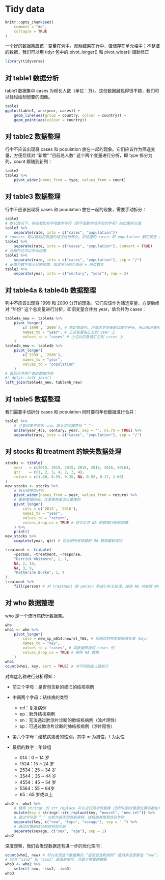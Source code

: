 # Tidy data {#tidy-data}

```R
knitr::opts_chunk$set(
    comment = "#>",
    collapse = TRUE
)
```

一个好的数据集应该：变量在列中，观察结果在行中，值储存在单元格中；不整洁的数据，我们可以用 tidyr 包中的 pivot_longer() 和 pivot_wider() 辅助修正

```R
library(tidyverse)
```

## 对 table1 数据分析
table1 数据集中 cases 为增长人数（单位：万）。这份数据展现得很不错，我们可以轻松绘制想要的图像。

```R
table1
ggplot(table1, aes(year, cases)) +
    geom_line(aes(group = country, colour = country)) +
    geom_point(aes(colour = country))
```

## 对 table2 数据整理
行中不应该出现将 cases 和 population 放在一起的现象。它们应该作为筛选变量，方便后续对 “新增” “目前总人数” 这个两个变量进行分析，即 type 拆分为列，count 跟随到新列：

```R
table2
table2 %>%
    pivot_wider(names_from = type, values_from = count)
```

## 对 table3 数据整理

行中不应该出现将 cases 和 population 放在一起的现象，需要手动拆分：

```R
table3
# 默认情况下，将在看到非字母数字字符（即不是数字或字母的字符）的位置拆分值
table3 %>%
    separate(rate, into = c("cases", "population"))
# convert 可以自动将数据的格式进行转化。如这里的 cases 和 population 都应该是 int 类型数据
table3 %>%
    separate(rate, into = c("cases", "population"), convert = TRUE)
# 分隔符也可以手动设置
table3 %>%
    separate(rate, into = c("cases", "population"), sep = "/")
# 设置为数字表示分割位置，如这里分割为世纪 + 两位数年
table3 %>%
    separate(year, into = c("century", "year"), sep = 2)
```

## 对 table4a & table4b 数据整理
列中不应该出现将 1999 和 2000 分开的现象。它们应该作为筛选变量，方便后续对 “年份” 这个总变量进行分析，即旧变量合并为 year，值合并为 cases：

```R
table4a_new <- table4a %>%
    pivot_longer(
        c(`1999`, `2000`), # 指定修改列。注意这里变量是以数字开头，所以有必要用 `` 引用（当然数字开头是不规范的）
        names_to = "year", # 上述变量名汇总到 year 上
        values_to = "cases" # 上述对应数值汇总到 cases 上
    )
table4b_new <- table4b %>%
    pivot_longer(
        c(`1999`, `2000`),
        names_to = "year",
        values_to = "population"
    )
# 最后合并两个表的数据内容
#* dplyr::left_join()
left_join(table4a_new, table4b_new)
```

## 对 table5 数据整理

我们需要手动拆分 cases 和 population 同时要将年份数据进行合并：

```R
table5 %>%
    # 注意如果不声明 sep，默认加间隔符号 “_”！
    unite(year_4cs, century, year, sep = "", na.rm = TRUE) %>%
    separate(rate, into = c("cases", "population"), sep = "/")
```

## 对 stocks 和 treatment 的缺失数据处理

```R
stocks <- tibble(
    year   = c(2015, 2015, 2015, 2015, 2016, 2016, 2016),
    qtr    = c(1, 2, 3, 4, 2, 3, 4),
    return = c(1.88, 0.59, 0.35, NA, 0.92, 0.17, 2.66)
)
new_stocks <- stocks %>%
    # 拆分成按年作列
    pivot_wider(names_from = year, values_from = return) %>%
    # 重新整理回去。注意表格是怎么整理的
    pivot_longer(
        cols = c(`2015`, `2016`),
        names_to = "year",
        values_to = "return",
        values_drop_na = TRUE # 这会对含 NA 的数据行剔除隐藏
    ) %>%
    print()
new_stocks %>%
    complete(year, qtr) # 这会把所有隐藏的 NA 数据重新找回

treatment <- tribble(
    ~person, ~treatment, ~response,
    "Derrick Whitmore", 1, 7,
    NA, 2, 10,
    NA, 3, 9,
    "Katherine Burke", 1, 4
)
treatment %>%
    fill(person) # 对 treatment 的 person 列进行补全处理，碰到 NA 时会将 NA 改为上一个不是 NA 的数据
```

## 对 who 数据整理
who 是一个流行病统计数据集。

```R
who
who1 <- who %>%
    pivot_longer(
        cols = new_sp_m014:newrel_f65, # 将病症的种类转换成变量（key）
        names_to = "key",
        values_to = "cases", # 将数据转换成 cases 列
        values_drop_na = TRUE # 删除 NA 数据
    )
who1
count(who1, key, sort = TRUE) # 对不同病症人数统计
```

对病症名称进行分析得知：

- 前三个字母：是否包含新的或旧的结核病例
- 中间两个字母：结核病的类型

  - rel：复发病例
  - ep：肺外结核病例
  - sn：无法通过肺涂片诊断的肺结核病例（涂片阴性）
  - sp：可通过肺涂片诊断的肺结核病例（涂片阳性）

- 第六个字母：结核病患者的性别。其中 m 为男性，f 为女性
- 最后的数字：年龄组

  - 014：0 ~ 14 岁
  - 1524：15 ~ 24 岁
  - 2534：25 ~ 34 岁
  - 3544：35 ~ 44 岁
  - 4554：45 ~ 54 岁
  - 5564：55 ~ 64岁
  - 65：65 岁或以上

```R
who2 <- who1 %>%
    # 使用 stringr 的 str_replace 可以进行简单的替换（当然切割时使用位置切割也可以）
    mutate(key = stringr::str_replace(key, "newrel", "new_rel")) %>%
    # 通过字符串 “_” 分割为是否包含新病例、结核病类型和性别年龄
    separate(key, c("new", "type", "sexage"), sep = "_") %>%
    # 通过位置继续分割性别和年龄
    separate(sexage, c("sex", "age"), sep = 1)
who2
```

深度观察，我们会发现数据还有进一步的优化空间：

```R
count(who2, new) # 可以发现这个数据集的 “是否包含新病例” 值其实全部都是 “new”，所以是不必要的数据
# 同时 “iso2” 和 “iso3” 是国家缩写，也是不需要的数据
who3 <- who2 %>%
    select(-new, -iso2, -iso3)
who3
```
